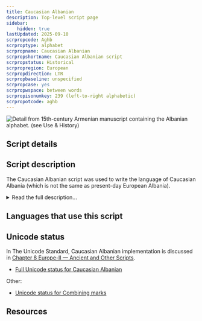 ```yaml
---
title: Caucasian Albanian
description: Top-level script page
sidebar:
    hidden: true
lastUpdated: 2025-09-10
scrpropcode: Aghb
scrproptype: alphabet
scrpropname: Caucasian Albanian
scrpropshortname: Caucasian Albanian script
scrpropstatus: Historical
scrpropregion: European
scrpropdirection: LTR
scrpropbaseline: unspecified
scrpropcase: yes
scrpropwspace: between words
scrpropisonumkey: 239 (left-to-right alphabetic)
scrpropotcode: aghb
---
```



![](../images/aghb-sample.jpg "Detail from 15th-century Armenian manuscript containing the Albanian alphabet.  (see Use & History)")

## Script details

<ScriptDetails />

## Script description

The Caucasian Albanian script was used  to write the language of Caucasian Albania (which is not the same as present-day European Albania).

<details>
<summary>Read the full description...</summary>The Caucasian Albanian language was a dialect of Old Udi, which is closely related to the Eastern Samur branch of Lezgian.

The Caucasian Albanian script was an alphabet written from left to right with spaces between words. There were fifty-two letters in the alphabet. It is thought to have been based on Greek writing.
</details>

## Languages that use this script

<WsList script='Aghb' wsMax='5' />

## Unicode status

In The Unicode Standard, Caucasian Albanian implementation is discussed in [Chapter 8 Europe-II — Ancient and Other Scripts](https://www.unicode.org/versions/latest/core-spec/chapter-8/#G32223).

- [Full Unicode status for Caucasian Albanian](/scrlang/unicode/aghb-unicode)

Other:

- [Unicode status for Combining marks](/scrlang/unicode/x-comb-marks-unicode)


## Resources

<ScriptResources detailSummary='seemore' />

